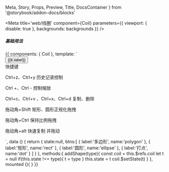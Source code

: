   Meta,
  Story,
  Props,
  Preview,
  Title,
  DocsContainer
} from '@storybook/addon-docs/blocks'


<Meta
  title='web/线圈'
  component={Coil}
  parameters={{ viewport: { disable: true }, backgrounds: backgrounds }}
/>

<Title>Coil</Title>

##### 基础用法

<Preview>
  <Story name='基础用法' height='420px'>
    {{
      components: { Coil },
      template: `<div>
        <Coil :width="400" :height="400" ref="coil" src="http://img.ikstatic.cn/MTU5MDU0NDQyMTA3MiM5NzAjanBn.jpg"/>
        <div>
          <button v-for="(it,i) in btns" 
            :key="i" 
            type="button" 
            @click="addShape(it.name)" 
            :style="{background:state === it.name ? '#ccc' :'#fff'}"
            >
              {{it.label}}
          </button>
        </div>
        <div>快捷键</div>
        <p>Ctrl+z、Ctrl+y 历史记录控制</p>
        <p>Ctrl +、Ctrl - 控制缩放</p>
        <p>Ctrl+c、Ctrl+v 、Ctrl+x、Ctrl+d 复制、删除</p>
        <p>拖动角+Shift 矩形、圆形正规化拖拽</p>
        <p>拖动角+Ctrl 保持比例拖拽</p>
        <p>拖动角+alt 快速复制 并拖动</p>
      </div>`,
      data () {
        return {
          state:null,
          btns:[
            {
              label:'多边形',
              name:'polygon'
            },
            {
              label:'矩形',
              name:'rect'
            },
            {
              label:'圆形',
              name:'ellipse'
            },
            {
              label:'打点',
              name:'dot'
            }
          ]
        }
      },
      methods:{
        addShape(type){
          const coil = this.$refs.coil
          let t = null
          if(this.state !== type){
            t = type
          }
          this.state = t
          coil.$setState(t)
        }
      },
      mounted (){
      }
    }}
  </Story>
</Preview>
